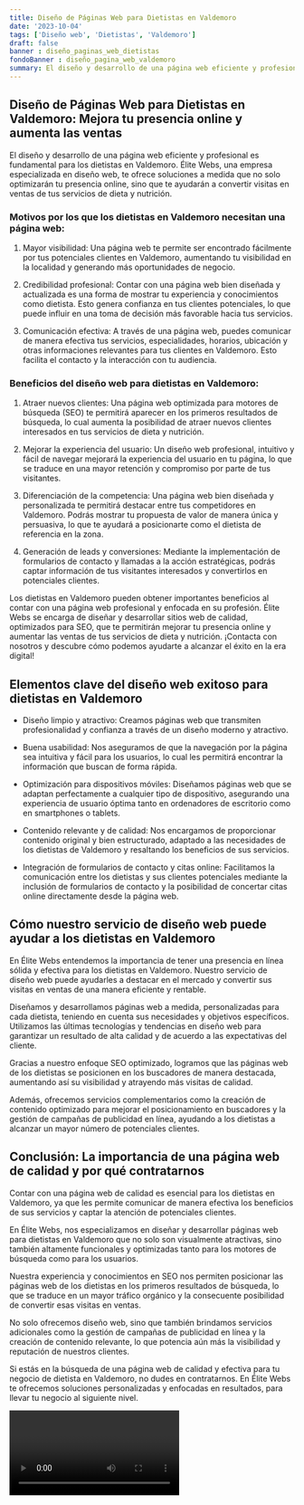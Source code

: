 ```yaml
---
title: Diseño de Páginas Web para Dietistas en Valdemoro
date: '2023-10-04'
tags: ['Diseño web', 'Dietistas', 'Valdemoro']
draft: false
banner : diseño_paginas_web_dietistas
fondoBanner : diseño_pagina_web_valdemoro
summary: El diseño y desarrollo de una página web eficiente y profesional es fundamental para los dietistas en Valdemoro. Élite Webs, una empresa especializada en diseño web, te ofrece soluciones a medida que no solo optimizarán tu presencia online, sino que te ayudarán a convertir visitas en ventas de tus servicios de dieta y nutrición.
---
```


## **Diseño de Páginas Web para Dietistas en Valdemoro: Mejora tu presencia online y aumenta las ventas**

El diseño y desarrollo de una página web eficiente y profesional es fundamental para los dietistas en Valdemoro. Élite Webs, una empresa especializada en diseño web, te ofrece soluciones a medida que no solo optimizarán tu presencia online, sino que te ayudarán a convertir visitas en ventas de tus servicios de dieta y nutrición.

### **Motivos por los que los dietistas en Valdemoro necesitan una página web:**

1. Mayor visibilidad: Una página web te permite ser encontrado fácilmente por tus potenciales clientes en Valdemoro, aumentando tu visibilidad en la localidad y generando más oportunidades de negocio.

2. Credibilidad profesional: Contar con una página web bien diseñada y actualizada es una forma de mostrar tu experiencia y conocimientos como dietista. Esto genera confianza en tus clientes potenciales, lo que puede influir en una toma de decisión más favorable hacia tus servicios.

3. Comunicación efectiva: A través de una página web, puedes comunicar de manera efectiva tus servicios, especialidades, horarios, ubicación y otras informaciones relevantes para tus clientes en Valdemoro. Esto facilita el contacto y la interacción con tu audiencia.

### **Beneficios del diseño web para dietistas en Valdemoro:**

1. Atraer nuevos clientes: Una página web optimizada para motores de búsqueda (SEO) te permitirá aparecer en los primeros resultados de búsqueda, lo cual aumenta la posibilidad de atraer nuevos clientes interesados en tus servicios de dieta y nutrición.

2. Mejorar la experiencia del usuario: Un diseño web profesional, intuitivo y fácil de navegar mejorará la experiencia del usuario en tu página, lo que se traduce en una mayor retención y compromiso por parte de tus visitantes.

3. Diferenciación de la competencia: Una página web bien diseñada y personalizada te permitirá destacar entre tus competidores en Valdemoro. Podrás mostrar tu propuesta de valor de manera única y persuasiva, lo que te ayudará a posicionarte como el dietista de referencia en la zona.

4. Generación de leads y conversiones: Mediante la implementación de formularios de contacto y llamadas a la acción estratégicas, podrás captar información de tus visitantes interesados y convertirlos en potenciales clientes.

Los dietistas en Valdemoro pueden obtener importantes beneficios al contar con una página web profesional y enfocada en su profesión. Élite Webs se encarga de diseñar y desarrollar sitios web de calidad, optimizados para SEO, que te permitirán mejorar tu presencia online y aumentar las ventas de tus servicios de dieta y nutrición. ¡Contacta con nosotros y descubre cómo podemos ayudarte a alcanzar el éxito en la era digital!

<GifSeo />

<Cta />

## Elementos clave del diseño web exitoso para dietistas en Valdemoro

- Diseño limpio y atractivo: Creamos páginas web que transmiten profesionalidad y confianza a través de un diseño moderno y atractivo.

- Buena usabilidad: Nos aseguramos de que la navegación por la página sea intuitiva y fácil para los usuarios, lo cual les permitirá encontrar la información que buscan de forma rápida.

- Optimización para dispositivos móviles: Diseñamos páginas web que se adaptan perfectamente a cualquier tipo de dispositivo, asegurando una experiencia de usuario óptima tanto en ordenadores de escritorio como en smartphones o tablets.

- Contenido relevante y de calidad: Nos encargamos de proporcionar contenido original y bien estructurado, adaptado a las necesidades de los dietistas de Valdemoro y resaltando los beneficios de sus servicios.

- Integración de formularios de contacto y citas online: Facilitamos la comunicación entre los dietistas y sus clientes potenciales mediante la inclusión de formularios de contacto y la posibilidad de concertar citas online directamente desde la página web.

## Cómo nuestro servicio de diseño web puede ayudar a los dietistas en Valdemoro

En Élite Webs entendemos la importancia de tener una presencia en línea sólida y efectiva para los dietistas en Valdemoro. Nuestro servicio de diseño web puede ayudarles a destacar en el mercado y convertir sus visitas en ventas de una manera eficiente y rentable.

Diseñamos y desarrollamos páginas web a medida, personalizadas para cada dietista, teniendo en cuenta sus necesidades y objetivos específicos. Utilizamos las últimas tecnologías y tendencias en diseño web para garantizar un resultado de alta calidad y de acuerdo a las expectativas del cliente.

Gracias a nuestro enfoque SEO optimizado, logramos que las páginas web de los dietistas se posicionen en los buscadores de manera destacada, aumentando así su visibilidad y atrayendo más visitas de calidad.

Además, ofrecemos servicios complementarios como la creación de contenido optimizado para mejorar el posicionamiento en buscadores y la gestión de campañas de publicidad en línea, ayudando a los dietistas a alcanzar un mayor número de potenciales clientes.

## Conclusión: La importancia de una página web de calidad y por qué contratarnos

Contar con una página web de calidad es esencial para los dietistas en Valdemoro, ya que les permite comunicar de manera efectiva los beneficios de sus servicios y captar la atención de potenciales clientes.

En Élite Webs, nos especializamos en diseñar y desarrollar páginas web para dietistas en Valdemoro que no solo son visualmente atractivas, sino también altamente funcionales y optimizadas tanto para los motores de búsqueda como para los usuarios.

Nuestra experiencia y conocimientos en SEO nos permiten posicionar las páginas web de los dietistas en los primeros resultados de búsqueda, lo que se traduce en un mayor tráfico orgánico y la consecuente posibilidad de convertir esas visitas en ventas.

No solo ofrecemos diseño web, sino que también brindamos servicios adicionales como la gestión de campañas de publicidad en línea y la creación de contenido relevante, lo que potencia aún más la visibilidad y reputación de nuestros clientes.

Si estás en la búsqueda de una página web de calidad y efectiva para tu negocio de dietista en Valdemoro, no dudes en contratarnos. En Élite Webs te ofrecemos soluciones personalizadas y enfocadas en resultados, para llevar tu negocio al siguiente nivel.

<Video />

<CtaBot job='Dietistas' city='Valdemoro'/>

<Gmaps query='Valdemoro+españa+maps' />